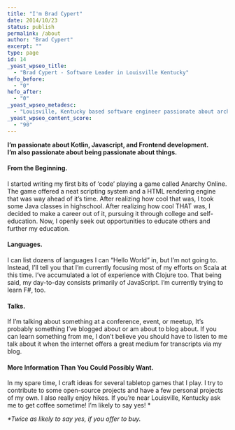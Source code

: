 ```yaml
---
title: "I'm Brad Cypert"
date: 2014/10/23
status: publish
permalink: /about
author: "Brad Cypert"
excerpt: ""
type: page
id: 14
_yoast_wpseo_title:
  - "Brad Cypert - Software Leader in Louisville Kentucky"
hefo_before:
  - "0"
hefo_after:
  - "0"
_yoast_wpseo_metadesc:
  - "Louisville, Kentucky based software engineer passionate about architecting applications on the JVM and Android. Frequent blogger. Coffee lover."
_yoast_wpseo_content_score:
  - "90"
---
```


**I’m passionate about Kotlin, Javascript, and Frontend development.**  
**I’m also passionate about being passionate about things.**

#### From the Beginning.

I started writing my first bits of ‘code’ playing a game called Anarchy Online. The game offered a neat scripting system and a HTML rendering engine that was way ahead of it’s time. After realizing how cool that was, I took some Java classes in highschool. After realizing how cool THAT was, I decided to make a career out of it, pursuing it through college and self-education. Now, I openly seek out opportunities to educate others and further my education.

#### Languages.

I can list dozens of languages I can “Hello World” in, but I’m not going to. Instead, I’ll tell you that I’m currently focusing most of my efforts on Scala at this time. I’ve accumulated a lot of experience with Clojure too. That being said, my day-to-day consists primarily of JavaScript. I’m currently trying to learn F#, too.

#### Talks.

If I’m talking about something at a conference, event, or meetup, It’s probably something I’ve blogged about or am about to blog about. If you can learn something from me, I don’t believe you should have to listen to me talk about it when the internet offers a great medium for transcripts via my blog.

#### More Information Than You Could Possibly Want.

In my spare time, I craft ideas for several tabletop games that I play. I try to contribute to some open-source projects and have a few personal projects of my own. I also really enjoy hikes. If you’re near Louisville, Kentucky ask me to get coffee sometime! I’m likely to say yes! \*

_\*Twice as likely to say yes, if you offer to buy._
